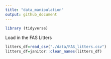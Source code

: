 ```yaml
---
title: "data_manipulation"
output: github_document
---
```




```r
library (tidyverse)
```

Load in the FAS Litters

```r
litters_df=read_csv("./data/FAS_litters.csv")
litters_df=janitor::clean_names(litters_df)
```

